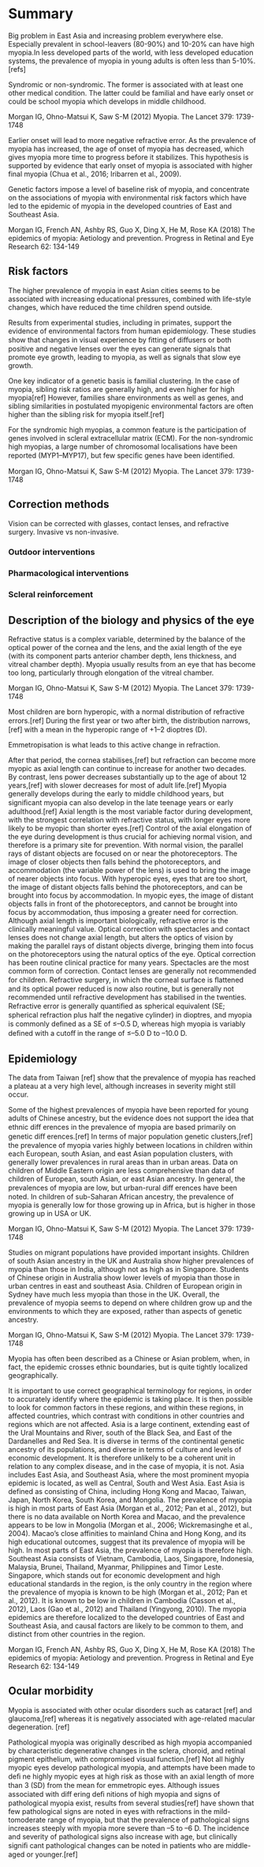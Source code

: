 # Summary

Big problem in East Asia and increasing problem everywhere else. Especially prevalent in school-leavers (80-90%) and 10-20% can have high myopia.In less developed parts of the world, with less developed education systems, the prevalence of myopia in young adults is often less than 5-10%. [refs]

Syndromic or non-syndromic. 
The former is associated with at least one other medical condition.
The latter could be familial and have early onset or could be school myopia which develops in middle childhood.

Morgan IG, Ohno-Matsui K, Saw S-M (2012) Myopia. The Lancet 379: 1739-1748

Earlier onset will lead to more negative refractive error.
As the prevalence of myopia has increased, the age of onset of myopia has decreased, which gives myopia more time to progress before it stabilizes. This hypothesis is supported by evidence that early onset of myopia is associated with higher final myopia (Chua et al., 2016; Iribarren et al., 2009).

Genetic factors impose a level of baseline risk of myopia, and concentrate on the associations of myopia with environmental risk factors which have led to the epidemic of myopia in the developed countries of East and Southeast Asia.

Morgan IG, French AN, Ashby RS, Guo X, Ding X, He M, Rose KA (2018) The epidemics of myopia: Aetiology and prevention. Progress in Retinal and Eye Research 62: 134-149

## Risk factors

The higher prevalence of myopia in east Asian cities seems to be associated with increasing educational pressures, combined with life-style changes, which have reduced the time children spend outside.

Results from experimental studies, including in primates, support the evidence of environmental factors from human epidemiology. These studies show that changes in visual experience by ﬁtting of diﬀusers or both positive and negative lenses over the eyes can generate signals that promote eye growth, leading to myopia, as well as signals that slow eye growth.

One key indicator of a genetic basis is familial clustering. In the case of myopia, sibling risk ratios are generally high, and even higher for high myopia[ref] However, families share environments as well as genes, and sibling similarities in postulated myopigenic environmental factors are often higher than the sibling risk for myopia itself.[ref]

For the syndromic high myopias, a common feature is the participation of genes involved in scleral extracellular matrix (ECM). For the non-syndromic high myopias, a large number of chromosomal localisations have been reported (MYP1–MYP17), but few speciﬁc genes have been identiﬁed.

Morgan IG, Ohno-Matsui K, Saw S-M (2012) Myopia. The Lancet 379: 1739-1748


## Correction methods

Vision can be corrected with glasses, contact lenses, and refractive surgery. Invasive vs non-invasive.

### Outdoor interventions

### Pharmacological interventions

### Scleral reinforcement


## Description of the biology and physics of the eye

Refractive status is a complex variable, determined by the balance of the optical power of the cornea and the lens, and the axial length of the eye (with its component parts anterior chamber depth, lens thickness, and vitreal chamber depth). Myopia usually results from an eye that has become too long, particularly through elongation of the vitreal chamber. 

Morgan IG, Ohno-Matsui K, Saw S-M (2012) Myopia. The Lancet 379: 1739-1748

Most children are born hyperopic, with a normal distribution of refractive errors.[ref] During the ﬁrst year or two after birth, the distribution narrows, [ref] with a mean in the hyperopic range of +1–2 dioptres (D).

Emmetropisation is what leads to this active change in refraction.

After that period, the cornea stabilises,[ref] but refraction can become more myopic as axial length can continue to increase for another two decades. By contrast, lens power decreases substantially up to the age of about 12 years,[ref] with slower decreases for most of adult life.[ref] Myopia generally develops during the early to middle childhood years, but signiﬁcant myopia can also develop in the late teenage years or early adulthood.[ref] Axial length is the most variable factor during development, with the strongest correlation with refractive status, with longer eyes more likely to be myopic than shorter eyes.[ref] Control of the axial elongation of the eye during development is thus crucial for achieving normal vision, and therefore is a primary site for prevention. With normal vision, the parallel rays of distant objects are focused on or near the photoreceptors. The image of closer objects then falls behind the photoreceptors, and accommodation (the variable power of the lens) is used to bring the image of nearer objects into focus. With hyperopic eyes, eyes that are too short, the image of distant objects falls behind the photoreceptors, and can be brought into focus by accommodation. In myopic eyes, the image of distant objects falls in front of the photoreceptors, and cannot be brought into focus by accommodation, thus imposing a greater need for correction. Although axial length is important biologically, refractive error is the clinically meaningful value. Optical correction with spectacles and contact lenses does not change axial length, but alters the optics of vision by making the parallel rays of distant objects diverge, bringing them into focus on the photoreceptors using the natural optics of the eye. Optical correction has been routine clinical practice for many years. Spectacles are the most common form of correction. Contact lenses are generally not recommended for children. Refractive surgery, in which the corneal surface is ﬂattened and its optical power reduced is now also routine, but is generally not recommended until refractive development has stabilised in the twenties. Refractive error is generally quantiﬁed as spherical equivalent (SE; spherical refraction plus half the negative cylinder) in dioptres, and myopia is commonly deﬁned as a SE of ≤–0.5 D, whereas high myopia is variably deﬁned with a cutoﬀ in the range of ≤–5.0 D to –10.0 D. 

## Epidemiology

The data from Taiwan [ref] show that the prevalence of myopia has reached a plateau at a very high level, although increases in severity might still occur. 

Some of the highest prevalences of myopia have been reported for young adults of Chinese ancestry, but the evidence does not support the idea that ethnic diﬀ erences in the prevalence of myopia are based primarily on genetic diﬀ erences.[ref] In terms of major population genetic clusters,[ref] the prevalence of myopia varies highly between locations in children within each European, south Asian, and east Asian population clusters, with generally lower prevalences in rural areas than in urban areas. Data on children of Middle Eastern origin are less comprehensive than data of children of European, south Asian, or east Asian ancestry. In general, the prevalences of myopia are low, but urban-rural diﬀ erences have been noted. In children of sub-Saharan African ancestry, the prevalence of myopia is generally low for those growing up in Africa, but is higher in those growing up in USA or UK.

Morgan IG, Ohno-Matsui K, Saw S-M (2012) Myopia. The Lancet 379: 1739-1748

Studies on migrant populations have provided important insights. Children of south Asian ancestry in the UK and Australia show higher prevalences of myopia than those in India, although not as high as in Singapore. Students of Chinese origin in Australia show lower levels of myopia than those in urban centres in east and southeast Asia. Children of European origin in Sydney have much less myopia than those in the UK. Overall, the prevalence of myopia seems to depend on where children grow up and the environments to which they are exposed, rather than aspects of genetic ancestry.

Morgan IG, Ohno-Matsui K, Saw S-M (2012) Myopia. The Lancet 379: 1739-1748

Myopia has often been described as a Chinese or Asian problem, when, in fact, the epidemic crosses ethnic boundaries, but is quite tightly localized geographically.

It is important to use correct geographical terminology for regions, in order to accurately identify where the epidemic is taking place. It is then possible to look for common factors in these regions, and within these regions, in affected countries, which contrast with conditions in other countries and regions which are not affected. Asia is a large continent, extending east of the Ural Mountains and River, south of the Black Sea, and East of the Dardanelles and Red Sea. It is diverse in terms of the continental genetic ancestry of its
populations, and diverse in terms of culture and levels of economic development. It is therefore unlikely to be a coherent unit in relation to any complex disease, and in the case of myopia, it is not. Asia includes East Asia, and Southeast Asia, where the most prominent myopia epidemic is located, as well as Central, South and West Asia. East Asia is defined as consisting of China, including Hong Kong and Macao, Taiwan, Japan, North Korea, South Korea,
and Mongolia. The prevalence of myopia is high in most parts of East Asia (Morgan et al., 2012; Pan et al., 2012), but there is no data available on North Korea and Macao, and the prevalence appears to be low in Mongolia (Morgan et al., 2006; Wickremasinghe et al.,
2004). Macao's close affinities to mainland China and Hong Kong, and its high educational outcomes, suggest that its prevalence of myopia will be high. In most parts of East Asia, the prevalence of myopia is therefore high. Southeast Asia consists of Vietnam, Cambodia, Laos, Singapore, Indonesia, Malaysia, Brunei, Thailand, Myanmar, Philippines and Timor Leste. Singapore, which stands out for economic development and high educational standards in the region, is the only country in the region where the prevalence of myopia is known to be high (Morgan et al., 2012; Pan et al., 2012). It is known to be low in children in Cambodia (Casson et al., 2012), Laos (Gao et al., 2012) and Thailand (Yingyong, 2010). The myopia epidemics are therefore localized to the developed countries of East and Southeast Asia, and
causal factors are likely to be common to them, and distinct from other countries in the region.

Morgan IG, French AN, Ashby RS, Guo X, Ding X, He M, Rose KA (2018) The epidemics of myopia: Aetiology and prevention. Progress in Retinal and Eye Research 62: 134-149

## Ocular morbidity

Myopia is associated with other ocular disorders such as cataract [ref] and glaucoma,[ref] whereas it is negatively associated with age-related macular degeneration. [ref]

Pathological myopia was originally described as high myopia accompanied by characteristic degenerative changes in the sclera, choroid, and retinal pigment epithelium, with compromised visual function.[ref] Not all highly myopic eyes develop pathological myopia, and attempts have been made to deﬁ ne highly myopic eyes at high risk as those with an axial length of more than 3 (SD) from the mean for emmetropic eyes. Although issues associated with diﬀ ering deﬁ nitions of high myopia and signs of pathological myopia exist, results from several studies[ref] have shown that few pathological signs are noted in eyes with refractions in the mild-tomoderate range of myopia, but that the prevalence of pathological signs increases steeply with myopia more severe than –5 to –6 D. The incidence and severity of pathological signs also increase with age, but clinically signiﬁ cant pathological changes can be noted in patients who are middle-aged or younger.[ref]




















